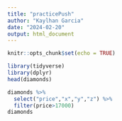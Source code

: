 ```yaml
---
title: "practicePush"
author: "Kaylhan Garcia"
date: "2024-02-20"
output: html_document
---
```


```r
knitr::opts_chunk$set(echo = TRUE)
```

```r
library(tidyverse)
library(dplyr)
head(diamonds)
```

```r
diamonds %>% 
  select("price","x","y","z") %>%
  filter(price>17000)
diamonds
```